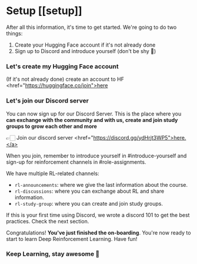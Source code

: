 # Setup [[setup]]

After all this information, it's time to get started. We're going to do two things:

1. Create your Hugging Face account if it's not already done
2. Sign up to Discord and introduce yourself (don't be shy 🤗)

### Let's create my Hugging Face account

(If it's not already done) create an account to HF <href="https://huggingface.co/join">here</a>

### Let's join our Discord server

You can now sign up for our Discord Server. This is the place where you **can exchange with the community and with us, create and join study groups to grow each other and more**

👉🏻 Join our discord server <href="https://discord.gg/ydHrjt3WP5">here.</a>

When you join, remember to introduce yourself in #introduce-yourself and sign-up for reinforcement channels in #role-assignments.

We have multiple RL-related channels:
- `rl-announcements`: where we give the last information about the course.
- `rl-discussions`: where you can exchange about RL and share information.
- `rl-study-group`: where you can create and join study groups.

If this is your first time using Discord, we wrote a discord 101 to get the best practices. Check the next section.

Congratulations! **You've just finished the on-boarding**. You're now ready to start to learn Deep Reinforcement Learning. Have fun!


### Keep Learning, stay awesome 🤗
